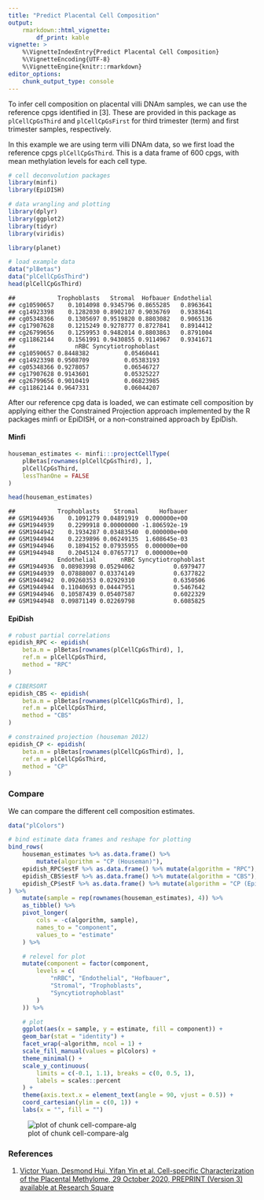 ```yaml
---
title: "Predict Placental Cell Composition"
output: 
    rmarkdown::html_vignette:
        df_print: kable
vignette: >
    %\VignetteIndexEntry{Predict Placental Cell Composition}
    %\VignetteEncoding{UTF-8}
    %\VignetteEngine{knitr::rmarkdown}
editor_options: 
    chunk_output_type: console
---
```


To infer cell composition on placental villi DNAm samples, we can use the
reference cpgs identified in [3]. These are provided in this package as
`plCellCpGsThird` and `plCellCpGsFirst` for third trimester (term) and
first trimester samples, respectively.

In this example we are using term villi DNAm data, so we first load the 
reference cpgs `plCellCpGsThird`. This is a data frame of 600 cpgs, with 
mean methylation levels for each cell type.


```r
# cell deconvolution packages
library(minfi)
library(EpiDISH)

# data wrangling and plotting
library(dplyr)
library(ggplot2)
library(tidyr)
library(viridis)

library(planet)

# load example data
data("plBetas")
data("plCellCpGsThird")
head(plCellCpGsThird)
```

```
##            Trophoblasts   Stromal  Hofbauer Endothelial
## cg10590657    0.1014098 0.9345796 0.8655285   0.8963641
## cg14923398    0.1282030 0.8902107 0.9036769   0.9383641
## cg05348366    0.1305697 0.9519820 0.8803082   0.9065136
## cg17907628    0.1215249 0.9278777 0.8727841   0.8914412
## cg26799656    0.1259953 0.9482014 0.8803863   0.8791004
## cg11862144    0.1561991 0.9430855 0.9114967   0.9341671
##                 nRBC Syncytiotrophoblast
## cg10590657 0.8448382          0.05460441
## cg14923398 0.9508709          0.05383193
## cg05348366 0.9278057          0.06546727
## cg17907628 0.9143601          0.05325227
## cg26799656 0.9010419          0.06823985
## cg11862144 0.9647331          0.06044207
```

After our reference cpg data is loaded, we can estimate cell composition by
applying either the Constrained Projection approach implemented by the R 
packages minfi or EpiDISH, or a non-constrained approach by EpiDish.

#### Minfi


```r
houseman_estimates <- minfi:::projectCellType(
    plBetas[rownames(plCellCpGsThird), ],
    plCellCpGsThird,
    lessThanOne = FALSE
)

head(houseman_estimates)
```

```
##            Trophoblasts    Stromal      Hofbauer
## GSM1944936    0.1091279 0.04891919  0.000000e+00
## GSM1944939    0.2299918 0.00000000 -1.806592e-19
## GSM1944942    0.1934287 0.03483540  0.000000e+00
## GSM1944944    0.2239896 0.06249135  1.608645e-03
## GSM1944946    0.1894152 0.07935955  0.000000e+00
## GSM1944948    0.2045124 0.07657717  0.000000e+00
##            Endothelial       nRBC Syncytiotrophoblast
## GSM1944936  0.08983998 0.05294062           0.6979477
## GSM1944939  0.07888007 0.03374149           0.6377822
## GSM1944942  0.09260353 0.02929310           0.6350506
## GSM1944944  0.11040693 0.04447951           0.5467642
## GSM1944946  0.10587439 0.05407587           0.6022329
## GSM1944948  0.09871149 0.02269798           0.6085825
```

#### EpiDish


```r
# robust partial correlations
epidish_RPC <- epidish(
    beta.m = plBetas[rownames(plCellCpGsThird), ],
    ref.m = plCellCpGsThird,
    method = "RPC"
)

# CIBERSORT
epidish_CBS <- epidish(
    beta.m = plBetas[rownames(plCellCpGsThird), ],
    ref.m = plCellCpGsThird,
    method = "CBS"
)

# constrained projection (houseman 2012)
epidish_CP <- epidish(
    beta.m = plBetas[rownames(plCellCpGsThird), ],
    ref.m = plCellCpGsThird,
    method = "CP"
)
```

### Compare

We can compare the different cell composition estimates.


```r
data("plColors")

# bind estimate data frames and reshape for plotting
bind_rows(
    houseman_estimates %>% as.data.frame() %>% 
        mutate(algorithm = "CP (Houseman)"),
    epidish_RPC$estF %>% as.data.frame() %>% mutate(algorithm = "RPC"),
    epidish_CBS$estF %>% as.data.frame() %>% mutate(algorithm = "CBS"),
    epidish_CP$estF %>% as.data.frame() %>% mutate(algorithm = "CP (EpiDISH)")
) %>%
    mutate(sample = rep(rownames(houseman_estimates), 4)) %>%
    as_tibble() %>%
    pivot_longer(
        cols = -c(algorithm, sample),
        names_to = "component",
        values_to = "estimate"
    ) %>%

    # relevel for plot
    mutate(component = factor(component,
        levels = c(
            "nRBC", "Endothelial", "Hofbauer",
            "Stromal", "Trophoblasts",
            "Syncytiotrophoblast"
        )
    )) %>%

    # plot
    ggplot(aes(x = sample, y = estimate, fill = component)) +
    geom_bar(stat = "identity") +
    facet_wrap(~algorithm, ncol = 1) +
    scale_fill_manual(values = plColors) +
    theme_minimal() +
    scale_y_continuous(
        limits = c(-0.1, 1.1), breaks = c(0, 0.5, 1),
        labels = scales::percent
    ) +
    theme(axis.text.x = element_text(angle = 90, vjust = 0.5)) +
    coord_cartesian(ylim = c(0, 1)) +
    labs(x = "", fill = "")
```

![plot of chunk cell-compare-alg](fig/cell-compare-alg-1.png)

### References

1. [Victor Yuan, Desmond Hui, Yifan Yin et al. Cell-specific Characterization 
of the Placental Methylome, 29 October 2020, PREPRINT (Version 3) available at
Research Square](https://www.researchsquare.com/article/rs-38223/v3)
